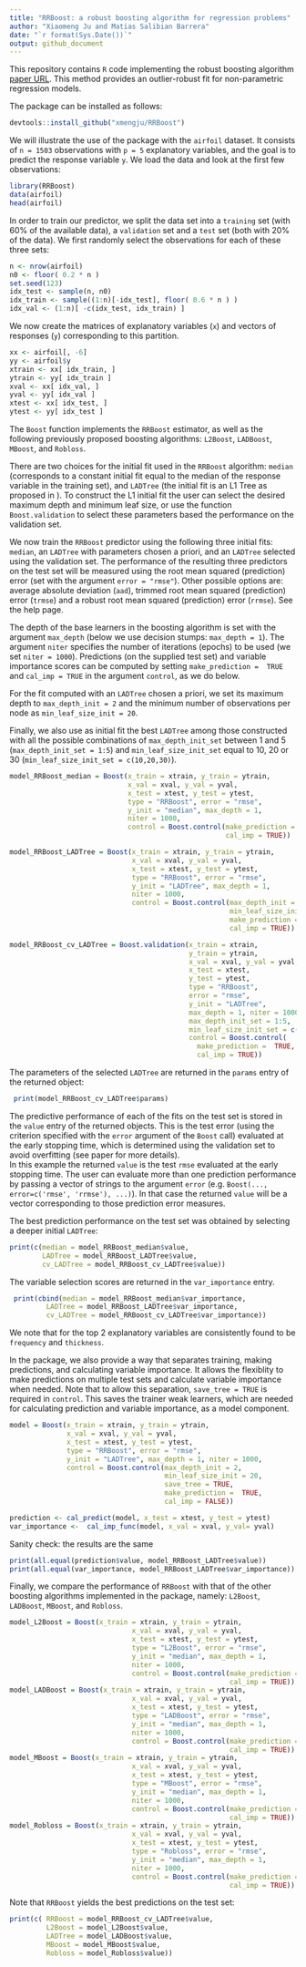 ```yaml
---
title: "RRBoost: a robust boosting algorithm for regression problems"
author: "Xiaomeng Ju and Matias Salibian Barrera"
date: "`r format(Sys.Date())`"
output: github_document
---
```


This repository contains `R` code implementing the
robust boosting algorithm [paper URL](https://github.com). 
This method provides an outlier-robust 
fit for non-parametric regression models. 

The package can be installed as follows:
```r
devtools::install_github("xmengju/RRBoost")
```

We will illustrate the use of the package with the `airfoil` 
dataset. It consists of `n = 1503` observations with `p = 5`
explanatory variables, and the goal is to predict the
response variable `y`. We load the data and look at the 
first few observations:
```r
library(RRBoost)
data(airfoil)
head(airfoil)
```
In order to train our predictor, we split the data set into
a `training` set (with 60% of the available data), a
`validation` set and a `test` set (both with 20%
of the data). We first randomly select the observations
for each of these three sets:
```r
n <- nrow(airfoil) 
n0 <- floor( 0.2 * n ) 
set.seed(123)
idx_test <- sample(n, n0)
idx_train <- sample((1:n)[-idx_test], floor( 0.6 * n ) )
idx_val <- (1:n)[ -c(idx_test, idx_train) ] 
```
<!-- To illustrate the robustness of the `RRBoost` fit, we  -->
<!-- add 20% of asymmetric outliers to the `training` and  -->
<!-- `validation`. We randomly select 20% of the observations -->
<!-- among these two sets combined, and perturb the response -->
<!-- variable by adding a `N( -20, 0.1^2)` random variable.  -->
<!-- ```{r addoutlier} -->
<!-- aircont <- airfoil -->
<!-- # indices of observations that may be contaminated -->
<!-- tmp <- c(idx_train, idx_val)  -->
<!-- # randomly sample 20% of them -->
<!-- nnc <- round( 0.2 * length(tmp) ) -->
<!-- outliers <- sample(tmp, nnc) -->
<!-- # shift the response variable with a N(-20, 0.1^2) r.v. -->
<!-- # aircont$y[outliers] <- aircont$y[outliers] + rnorm(nnc, -20, 0.1) -->
<!-- ``` -->
We now create the 
matrices of explanatory variables (`x`) and vectors of responses
(`y`) corresponding to this partition. 
<!-- Note that `ytrain` and `yval` may contain outliers. -->
```r
xx <- airfoil[, -6]
yy <- airfoil$y
xtrain <- xx[ idx_train, ]
ytrain <- yy[ idx_train ]
xval <- xx[ idx_val, ]
yval <- yy[ idx_val ]
xtest <- xx[ idx_test, ]
ytest <- yy[ idx_test ]
```
The `Boost` function implements the `RRBoost` estimator, as 
well as the following previously proposed boosting algorithms:
`L2Boost`, `LADBoost`, `MBoost`, and `Robloss`.  

There are two choices for the initial fit used in the `RRBoost` 
algorithm: `median` (corresponds to a constant initial fit equal
to the median of the response variable in the training set), and
`LADTree` (the initial fit is an L1 Tree as proposed in ). 
To construct the L1 initial fit the user can select the
desired maximum depth and minimum leaf size, or use 
the function `Boost.validation` to 
select these parameters based  the performance on the 
validation set.  

We now train the `RRBoost` predictor using the following three
initial fits: `median`, an `LADTree` with parameters chosen 
a priori, and an `LADTree` selected using the validation set.
The performance of the resulting three predictors on the test
set will be measured using the root mean squared (prediction) 
error (set with the argument `error = "rmse"`). Other possible
options are: average absolute deviation (`aad`),
trimmed root mean squared (prediction) error (`trmse`) and 
a robust root mean squared (prediction) error (`rrmse`).
See the help page. 

The depth of the base learners in the boosting algorithm 
is set with the argument `max_depth` (below we use decision stumps: 
`max_depth = 1`). The argument `niter` specifies the number of
iterations (epochs) to be used (we set `niter = 1000`). 
Predictions (on the supplied test set) and variable importance
scores can be computed by setting `make_prediction =  TRUE` 
and `cal_imp = TRUE` in 
the argument `control`, as we do below. 

For the fit computed with an `LADTree` chosen a priori, 
we set its maximum depth to `max_depth_init = 2` and 
the minimum number of observations 
per node as `min_leaf_size_init = 20`. 

Finally, we also use as initial fit the best `LADTree`
among those constructed with all the possible combinations of
`max_depth_init_set` between 1 and 5 
(`max_depth_init_set = 1:5`)
and `min_leaf_size_init_set` equal to 10, 20 or 30 
(`min_leaf_size_init_set = c(10,20,30)`). 

```r
model_RRBoost_median = Boost(x_train = xtrain, y_train = ytrain, 
                             x_val = xval, y_val = yval, 
                             x_test = xtest, y_test = ytest, 
                             type = "RRBoost", error = "rmse", 
                             y_init = "median", max_depth = 1, 
                             niter = 1000, 
                             control = Boost.control(make_prediction =  TRUE,
                                                     cal_imp = TRUE))

model_RRBoost_LADTree = Boost(x_train = xtrain, y_train = ytrain, 
                              x_val = xval, y_val = yval, 
                              x_test = xtest, y_test = ytest, 
                              type = "RRBoost", error = "rmse", 
                              y_init = "LADTree", max_depth = 1, 
                              niter = 1000, 
                              control = Boost.control(max_depth_init = 2,
                                                      min_leaf_size_init = 20,
                                                      make_prediction =  TRUE,
                                                      cal_imp = TRUE))

model_RRBoost_cv_LADTree = Boost.validation(x_train = xtrain, 
                                            y_train = ytrain, 
                                            x_val = xval, y_val = yval, 
                                            x_test = xtest, 
                                            y_test = ytest, 
                                            type = "RRBoost", 
                                            error = "rmse", 
                                            y_init = "LADTree", 
                                            max_depth = 1, niter = 1000,
                                            max_depth_init_set = 1:5,
                                            min_leaf_size_init_set = c(10,20,30),
                                            control = Boost.control(
                                              make_prediction =  TRUE,
                                              cal_imp = TRUE))
```
The parameters of the selected `LADTree` are returned in the 
`params` entry of the returned object:
```r
 print(model_RRBoost_cv_LADTree$params)
```
The predictive performance of each of the fits on the 
test set is stored in the `value` entry of the returned objects. 
This is the test error (using the criterion specified with the `error`
argument of the `Boost` call) evaluated 
at the early stopping time, which is determined using the
validation set to avoid overfitting (see paper for more details).  
In this example the returned `value` 
is the test `rmse` evaluated at the early stopping time.  The user
can evaluate more than one prediction performance by passing a
vector of strings to the argument `error`
(e.g. `Boost(..., error=c('rmse', 'rrmse'), ...)`). In that case
the returned `value` will be a 
vector corresponding to those prediction error measures. 

The best prediction performance on the test set was obtained
by selecting a deeper initial `LADTree`:
```r
print(c(median = model_RRBoost_median$value, 
        LADTree = model_RRBoost_LADTree$value,
        cv_LADTree = model_RRBoost_cv_LADTree$value))
```
The variable selection scores are returned in the 
`var_importance` entry. 
```r
 print(cbind(median = model_RRBoost_median$var_importance,
         LADTree = model_RRBoost_LADTree$var_importance,
         cv_LADTree = model_RRBoost_cv_LADTree$var_importance))
```
We note that for the top 2 explanatory variables are
consistently found to be `frequency` and `thickness`.

In the package, we also provide a way that separates training, 
making predictions, and calculating variable importance. It allows 
the flexiblity to make predictions on multiple test sets and 
calculate variable importance when needed. Note that to allow this 
separation, `save_tree = TRUE` is required in `control`. This saves 
the trainer weak learners, which are needed for calculating prediction 
and variable importance, as a model component. 
```r
model = Boost(x_train = xtrain, y_train = ytrain, 
              x_val = xval, y_val = yval, 
              x_test = xtest, y_test = ytest, 
              type = "RRBoost", error = "rmse", 
              y_init = "LADTree", max_depth = 1, niter = 1000, 
              control = Boost.control(max_depth_init = 2, 
                                      min_leaf_size_init = 20, 
                                      save_tree = TRUE, 
                                      make_prediction =  TRUE, 
                                      cal_imp = FALSE))

prediction <- cal_predict(model, x_test = xtest, y_test = ytest)
var_importance <-  cal_imp_func(model, x_val = xval, y_val= yval)
```
Sanity check: the results are the same
```r
print(all.equal(prediction$value, model_RRBoost_LADTree$value))
print(all.equal(var_importance, model_RRBoost_LADTree$var_importance))
```
Finally, we compare the performance of 
`RRBoost` with that of the other boosting algorithms implemented
in the package, namely: `L2Boost`, `LADBoost`, `MBoost`, and `Robloss`. 
```r
model_L2Boost = Boost(x_train = xtrain, y_train = ytrain, 
                              x_val = xval, y_val = yval, 
                              x_test = xtest, y_test = ytest, 
                              type = "L2Boost", error = "rmse", 
                              y_init = "median", max_depth = 1, 
                              niter = 1000, 
                              control = Boost.control(make_prediction =  TRUE,
                                                      cal_imp = TRUE))
model_LADBoost = Boost(x_train = xtrain, y_train = ytrain, 
                              x_val = xval, y_val = yval, 
                              x_test = xtest, y_test = ytest, 
                              type = "LADBoost", error = "rmse", 
                              y_init = "median", max_depth = 1, 
                              niter = 1000, 
                              control = Boost.control(make_prediction =  TRUE,
                                                      cal_imp = TRUE))
model_MBoost = Boost(x_train = xtrain, y_train = ytrain, 
                              x_val = xval, y_val = yval, 
                              x_test = xtest, y_test = ytest, 
                              type = "MBoost", error = "rmse", 
                              y_init = "median", max_depth = 1, 
                              niter = 1000, 
                              control = Boost.control(make_prediction =  TRUE,
                                                      cal_imp = TRUE))
model_Robloss = Boost(x_train = xtrain, y_train = ytrain, 
                              x_val = xval, y_val = yval, 
                              x_test = xtest, y_test = ytest, 
                              type = "Robloss", error = "rmse", 
                              y_init = "median", max_depth = 1, 
                              niter = 1000, 
                              control = Boost.control(make_prediction =  TRUE,
                                                      cal_imp = TRUE))
```
Note that `RRBoost` yields the best predictions
on the test set: 
```r
print(c( RRBoost = model_RRBoost_cv_LADTree$value,  
         L2Boost = model_L2Boost$value, 
         LADTree = model_LADBoost$value,
         MBoost = model_MBoost$value, 
         Robloss = model_Robloss$value))
```



